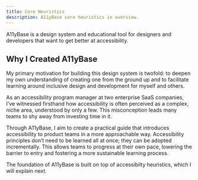 ```yaml
---
title: Core Heuristics
description: A11yBase core heuristics in overview.
---
```


A11yBase is a design system and educational tool for designers and developers that want to get better at accessibility.


## Why I Created A11yBase

My primary motivation for building this design system is twofold: to deepen my own understanding of creating one from the ground up and to facilitate learning around inclusive design and development for myself and others.

As an accessibility program manager at two enterprise SaaS companies, I’ve witnessed firsthand how accessibility is often perceived as a complex, niche area, understood by only a few. This misconception leads many teams to shy away from investing time in it.

Through A11yBase, I aim to create a practical guide that introduces accessibility to product teams in a more approachable way. Accessibility principles don’t need to be learned all at once; they can be adopted incrementally. This allows teams to progress at their own pace, lowering the barrier to entry and fostering a more sustainable learning process.

The foundation of A11yBase is built on top of accessibilty heuristics, which I will explain next.
